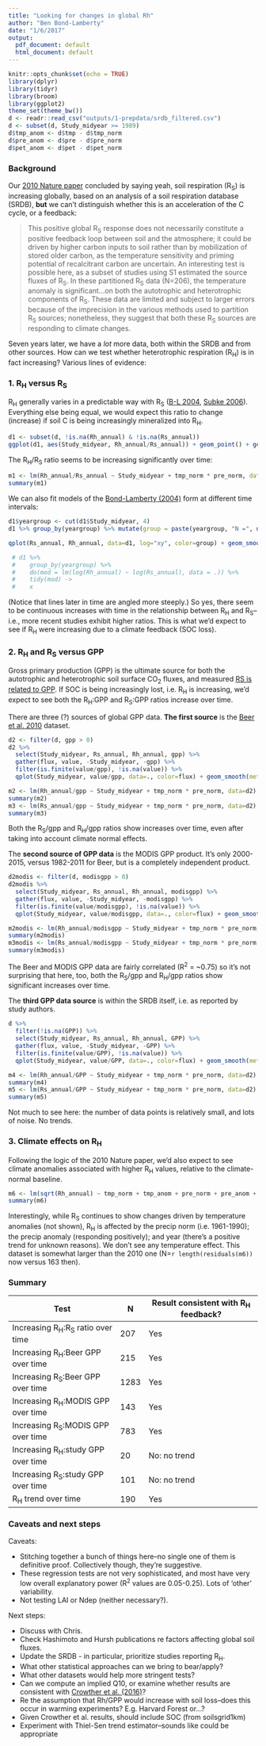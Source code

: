 ```yaml
---
title: "Looking for changes in global Rh"
author: "Ben Bond-Lamberty"
date: "1/6/2017"
output:
  pdf_document: default
  html_document: default
---
```


```r
knitr::opts_chunk$set(echo = TRUE)
library(dplyr)
library(tidyr)
library(broom)
library(ggplot2)
theme_set(theme_bw())
d <- readr::read_csv("outputs/1-prepdata/srdb_filtered.csv")
d <- subset(d, Study_midyear >= 1989)
d$tmp_anom <- d$tmp - d$tmp_norm
d$pre_anom <- d$pre - d$pre_norm
d$pet_anom <- d$pet - d$pet_norm
```

### Background

Our [2010 Nature paper](http://www.nature.com/nature/journal/v464/n7288/full/nature08930.html) concluded by saying yeah, soil respiration (R~S~) is increasing globally, based on an analysis of a soil respiration database (SRDB), **but** we can't distinguish whether this is an acceleration of the C cycle, or a feedback:

>This positive global R~S~ response does not necessarily constitute a positive feedback loop between soil and the atmosphere; it could be driven by higher carbon inputs to soil rather than by mobilization of stored older carbon, as the temperature sensitivity and priming potential of recalcitrant carbon are uncertain. An interesting test is possible here, as a subset of studies using S1 estimated the source fluxes of R~S~. In these partitioned R~S~ data (N=206), the temperature anomaly is significant...on both the autotrophic and heterotrophic components of R~S~. These data are limited and subject to larger errors because of the imprecision in the various methods used to partition R~S~ sources; nonetheless, they suggest that both these R~S~ sources are responding to climate changes.

Seven years later, we have a _lot_ more data, both within the SRDB and from other sources. How can we test whether heterotrophic respiration (R~H~) is in fact increasing? Various lines of evidence:

### 1. R~H~ versus R~S~

R~H~ generally varies in a predictable way with R~S~ ([B-L 2004](http://onlinelibrary.wiley.com/doi/10.1111/j.1365-2486.2004.00816.x/abstract), [Subke 2006](http://onlinelibrary.wiley.com/doi/10.1111/j.1365-2486.2006.01117.x/abstract)). Everything else being equal, we would expect this ratio to change (increase) if soil C is being increasingly mineralized into R~H~.

```r
d1 <- subset(d, !is.na(Rh_annual) & !is.na(Rs_annual))
ggplot(d1, aes(Study_midyear, Rh_annual/Rs_annual)) + geom_point() + geom_smooth(method = "lm") + annotate("text", x = 1991, y = 1, label = paste("N =", nrow(d1)))
```

The R~H~/R~S~ ratio seems to be increasing significantly over time:

```r
m1 <- lm(Rh_annual/Rs_annual ~ Study_midyear + tmp_norm * pre_norm, data=d1)
summary(m1)
```

We can also fit models of the [Bond-Lamberty (2004)](http://onlinelibrary.wiley.com/doi/10.1111/j.1365-2486.2004.00816.x/abstract) form at different time intervals:

```r
d1$yeargroup <- cut(d1$Study_midyear, 4)
d1 %>% group_by(yeargroup) %>% mutate(group = paste(yeargroup, "N =", n())) -> d1

qplot(Rs_annual, Rh_annual, data=d1, log="xy", color=group) + geom_smooth(method="lm", se = FALSE)

 # d1 %>%
 #    group_by(yeargroup) %>%
 #    do(mod = lm(log(Rh_annual) ~ log(Rs_annual), data = .)) %>%
 #    tidy(mod) ->
 #    x
```

(Notice that lines later in time are angled more steeply.) So yes, there seem to be continuous increases with time in the relationship between R~H~ and R~S~--i.e., more recent studies exhibit higher ratios. This is what we'd expect to see if R~H~ were increasing due to a climate feedback (SOC loss).

### 2. R~H~ and R~S~ versus GPP

Gross primary production (GPP) is the ultimate source for both the autotrophic and heterotrophic soil surface CO~2~ fluxes, and measured [RS is related to GPP](http://www.biogeosciences.net/7/1915/2010/). If SOC is being increasingly lost, i.e. R~H~ is increasing, we'd expect to see both the R~H~:GPP and R~S~:GPP ratios increase over time.

There are three (?) sources of global GPP data. **The first source** is the [Beer et al. 2010](http://www.sciencemag.org/cgi/content/short/329/5993/834) dataset.

```r
d2 <- filter(d, gpp > 0)
d2 %>% 
  select(Study_midyear, Rs_annual, Rh_annual, gpp) %>% 
  gather(flux, value, -Study_midyear, -gpp) %>%
  filter(is.finite(value/gpp), !is.na(value)) %>%
  qplot(Study_midyear, value/gpp, data=., color=flux) + geom_smooth(method = "lm") + coord_cartesian(ylim = c(0,4))

```

```r
m2 <- lm(Rh_annual/gpp ~ Study_midyear + tmp_norm * pre_norm, data=d2)
summary(m2)
m3 <- lm(Rs_annual/gpp ~ Study_midyear + tmp_norm * pre_norm, data=d2)
summary(m3)
```

Both the R~S~/gpp and R~H~/gpp ratios show increases over time, even after taking into account climate normal effects.

The **second source of GPP data** is the MODIS GPP product. It's only 2000-2015, versus 1982-2011 for Beer, but is a completely independent product.

```r
d2modis <- filter(d, modisgpp > 0)
d2modis %>% 
  select(Study_midyear, Rs_annual, Rh_annual, modisgpp) %>% 
  gather(flux, value, -Study_midyear, -modisgpp) %>%
  filter(is.finite(value/modisgpp), !is.na(value)) %>%
  qplot(Study_midyear, value/modisgpp, data=., color=flux) + geom_smooth(method = "lm") + coord_cartesian(ylim = c(0,4))

```

```r
m2modis <- lm(Rh_annual/modisgpp ~ Study_midyear + tmp_norm * pre_norm, data=d2modis)
summary(m2modis)
m3modis <- lm(Rs_annual/modisgpp ~ Study_midyear + tmp_norm * pre_norm, data=d2modis)
summary(m3modis)
```

The Beer and MODIS GPP data are fairly correlated (R^2^ = ~0.75) so it's not surprising that here, too, both the R~S~/gpp and R~H~/gpp ratios show significant increases over time.

The **third GPP data source** is within the SRDB itself, i.e. as reported by study authors.

```r
d %>% 
  filter(!is.na(GPP)) %>%
  select(Study_midyear, Rs_annual, Rh_annual, GPP) %>% 
  gather(flux, value, -Study_midyear, -GPP) %>%
  filter(is.finite(value/GPP), !is.na(value)) %>%
  qplot(Study_midyear, value/GPP, data=., color=flux) + geom_smooth(method = "lm")
```

```r
m4 <- lm(Rh_annual/GPP ~ Study_midyear + tmp_norm * pre_norm, data=d2)
summary(m4)
m5 <- lm(Rs_annual/GPP ~ Study_midyear + tmp_norm * pre_norm, data=d2)
summary(m5)
```

Not much to see here: the number of data points is relatively small, and lots of noise. No trends.

### 3. Climate effects on R~H~

Following the logic of the 2010 Nature paper, we'd also expect to see climate anomalies associated with higher R~H~ values, relative to the climate-normal baseline.

```r
m6 <- lm(sqrt(Rh_annual) ~ tmp_norm + tmp_anom + pre_norm + pre_anom + pet_norm + pet_anom + Study_midyear , data=d)
summary(m6)
```

Interestingly, while R~S~ continues to show changes driven by temperature anomalies (not shown), R~H~ is affected by the precip norm (i.e. 1961-1990); the precip anomaly (responding positively); and year (there's a positive trend for unknown reasons). We don't see any temperature effect. This dataset is somewhat larger than the 2010 one (N=`r length(residuals(m6))` now versus 163 then).

### Summary

Test  | N | Result consistent with R~H~ feedback?
------------- |  ------------- | -------------
Increasing R~H~:R~S~ ratio over time  | 207 | Yes
Increasing R~H~:Beer GPP over time  | 215 | Yes
Increasing R~S~:Beer GPP over time  | 1283 | Yes
Increasing R~H~:MODIS GPP over time  | 143 | Yes
Increasing R~S~:MODIS GPP over time  | 783 | Yes
Increasing R~H~:study GPP over time  | 20 | No: no trend
Increasing R~S~:study GPP over time  | 101 | No: no trend
R~H~ trend over time | 190 | Yes

### Caveats and next steps

Caveats:

* Stitching together a bunch of things here--no single one of them is definitive proof. Collectively though, they're suggestive.
* These regression tests are not very sophisticated, and most have very low overall explanatory power (R^2^ values are 0.05-0.25). Lots of 'other' variability.
* Not testing LAI or Ndep (neither necessary?).

Next steps:

* Discuss with Chris.
* Check Hashimoto and Hursh publications re factors affecting global soil fluxes.
* Update the SRDB - in particular, prioritize studies reporting R~H~.
* What other statistical approaches can we bring to bear/apply?
* What other datasets would help more stringent tests?
* Can we compute an implied Q10, or examine whether results are consistent with [Crowther et al. (2016)](http://www.nature.com/nature/journal/v540/n7631/full/nature20150.html)?
* Re the assumption that Rh/GPP would increase with soil loss--does this occur in warming experiments? E.g. Harvard Forest or...?
* Given Crowther et al. results, should include SOC (from soilsgrid1km)
* Experiment with Thiel-Sen trend estimator--sounds like could be appropriate
